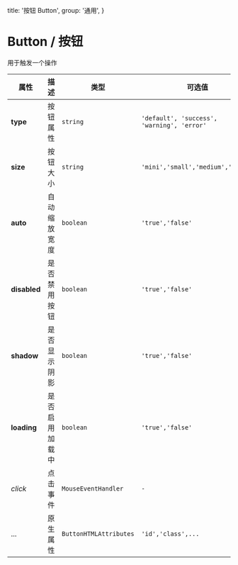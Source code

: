 

  title: '按钮 Button',
  group: '通用',
}

# Button / 按钮

用于触发一个操作

<fect-CodeShow title="默认的" name="ex-button-default" desc="默认Button包含一个动画效果。" code="ex-avatar-default Test" />

<fect-CodeShow title="加载中" name="ex-button-loading" desc="Button按钮支持加载状态。" code="ex-avatar-default Test" />

<fect-CodeShow title="禁用" name="ex-button-disabled"  desc="禁止Button的一切操作" code="ex-avatar-default Test" />

<fect-CodeShow title="阴影" name="ex-button-shadow" desc="使用阴影凸显层级" code="ex-avatar-default Test" />

<fect-CodeShow title="类型" name="ex-button-type" desc="不同状态下的按钮" />

<fect-CodeShow title="尺寸" name="ex-button-size" desc="不同大小下的按钮" />

<fect-Attributes>

<fect-AttributesTitle title="Button Props" />

| 属性         | 描述           | 类型                   | 可选值                                     | 默认      |
| ------------ | -------------- | ---------------------- | ------------------------------------------ | --------- |
| **type**     | 按钮属性       | `string`               | `'default', 'success', 'warning', 'error'` | `default` |
| **size**     | 按钮大小       | `string`               | `'mini','small','medium','large'`          | `medium`  |
| **auto**     | 自动缩放宽度       | `boolean`               | `'true','false'`          | `false`  |
| **disabled** | 是否禁用按钮   | `boolean`              | `'true','false'`                           | `false`   |
| **shadow**   | 是否显示阴影   | `boolean`              | `'true','false'`                           | `false`   |
| **loading**  | 是否启用加载中 | `boolean`              | `'true','false'`                           | `false`   |
| _click_      | 点击事件       | `MouseEventHandler`    | `-`                                        | `-`       |
| ...          | 原生属性       | `ButtonHTMLAttributes` | `'id','class',...`                         | `-`       |
</fect-Attributes>
